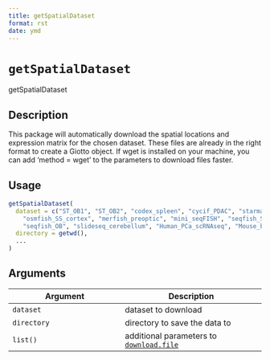 ```yaml
--- 
title: getSpatialDataset 
format: rst 
date: ymd 
--- 
```

# `getSpatialDataset`

getSpatialDataset


## Description

This package will automatically download the spatial locations and
 expression matrix for the chosen dataset. These files are already in the right format
 to create a Giotto object. If wget is installed on your machine, you can add
 'method = wget' to the parameters to download files faster.


## Usage

```r
getSpatialDataset(
  dataset = c("ST_OB1", "ST_OB2", "codex_spleen", "cycif_PDAC", "starmap_3D_cortex",
    "osmfish_SS_cortex", "merfish_preoptic", "mini_seqFISH", "seqfish_SS_cortex",
    "seqfish_OB", "slideseq_cerebellum", "Human_PCa_scRNAseq", "Mouse_brain_scRNAseq"),
  directory = getwd(),
  ...
)
```


## Arguments

Argument      |Description
------------- |----------------
`dataset`     |     dataset to download
`directory`     |     directory to save the data to
`list()`     |     additional parameters to [`download.file`](#download.file)


